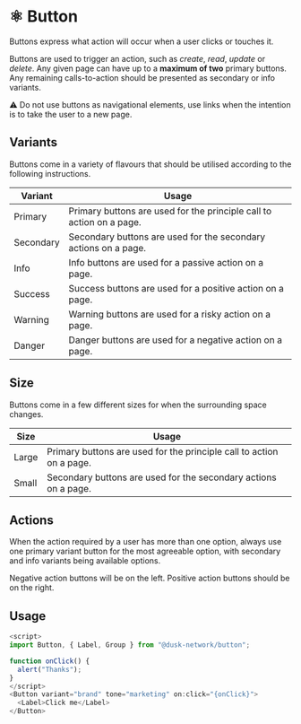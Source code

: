 
<Meta title="Docs/Components/Molecules/Button" />

# ⚛️ Button

Buttons express what action will occur when a user clicks or touches it.

Buttons are used to trigger an action, such as _create_, _read_, _update_ or _delete_. Any given page can have up to a **maximum of two** primary buttons. Any remaining calls-to-action should be presented as secondary or info variants.

⚠️ Do not use buttons as navigational elements, use links when the intention is to take the user to a new page.

## Variants

Buttons come in a variety of flavours that should be utilised according to the following instructions.

| Variant   | Usage                                                                |
| --------- | -------------------------------------------------------------------- |
| Primary   | Primary buttons are used for the principle call to action on a page. |
| Secondary | Secondary buttons are used for the secondary actions on a page.      |
| Info      | Info buttons are used for a passive action on a page.                |
| Success   | Success buttons are used for a positive action on a page.            |
| Warning   | Warning buttons are used for a risky action on a page.               |
| Danger    | Danger buttons are used for a negative action on a page.             |

## Size

Buttons come in a few different sizes for when the surrounding space changes.

| Size  | Usage                                                                |
| ----- | -------------------------------------------------------------------- |
| Large | Primary buttons are used for the principle call to action on a page. |
| Small | Secondary buttons are used for the secondary actions on a page.      |

## Actions

When the action required by a user has more than one option, always use one primary variant button for the most agreeable option, with secondary and info variants being available options.

Negative action buttons will be on the left. Positive action buttons should be on the right.

## Usage

```js
<script>
import Button, { Label, Group } from "@dusk-network/button";

function onClick() {
  alert("Thanks");
}
</script>
<Button variant="brand" tone="marketing" on:click="{onClick}">
  <Label>Click me</Label>
</Button>
```
